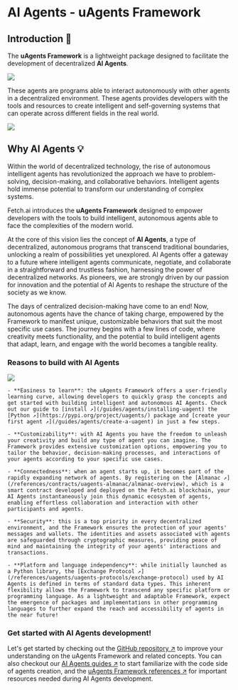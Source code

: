 # AI Agents - uAgents Framework

## Introduction 🚀

The **uAgents Framework** is a lightweight package designed to facilitate the development of decentralized **AI Agents**.

![](../../../src/images/missing.jpeg)

These agents are programs able to interact autonomously with other agents in a decentralized environment. These agents provides developers with the tools and resources to create intelligent and self-governing systems that can operate across different fields in the real world.

![](../../../src/images/missing.jpeg)

## Why AI Agents 💡

Within the world of decentralized technology, the rise of autonomous intelligent agents has revolutionized the approach we have to problem-solving, decision-making, and collaborative behaviors. Intelligent agents hold immense potential to transform our understanding of complex systems.

Fetch.ai introduces the **uAgents Framework** designed to empower developers with the tools to build intelligent, autonomous agents able to face the complexities of the modern world.

At the core of this vision lies the concept of **AI Agents**, a type of decentralized, autonomous programs that transcend traditional boundaries, unlocking a realm of possibilities yet unexplored. AI Agents offer a gateway to a future where intelligent agents communicate, negotiate, and collaborate in a straightforward and trustless fashion, harnessing the power of decentralized networks. As pioneers, we are strongly driven by our passion for innovation and the potential of AI Agents to reshape the structure of the society as we know.

The days of centralized decision-making have come to an end! Now, autonomous agents have the chance of taking charge, empowered by the Framework to manifest unique, customizable behaviors that suit the most specific use cases. The journey begins with a few lines of code, where creativity meets functionality, and the potential to build intelligent agents that adapt, learn, and engage with the world becomes a tangible reality.

### Reasons to build with AI Agents

![](../../../src/images/why-uagents.png)

    - **Easiness to learn**: the uAgents Framework offers a user-friendly learning curve, allowing developers to quickly grasp the concepts and get started with building intelligent and autonomous AI Agents. Check out our guide to [install ↗️](/guides/agents/installing-uagent) the [Python ↗️](https://pypi.org/project/uagents/) package and [create your first agent ↗️](/guides/agents/create-a-uagent) in just a few steps.

    - **Customizability**: with AI Agents you have the freedom to unleash your creativity and build any type of agent you can imagine. The Framework provides extensive customization options, empowering you to tailor the behavior, decision-making processes, and interactions of your agents according to your specific use cases.

    - **Connectedness**: when an agent starts up, it becomes part of the rapidly expanding network of agents. By registering on the [Almanac ↗️](/references/contracts/uagents-almanac/almanac-overview), which is a smart contract developed and deployed on the Fetch.ai blockchain, your AI Agents instantaneously join this dynamic ecosystem of agents, enabling effortless collaboration and interaction with other participants and agents.

    - **Security**: this is a top priority in every decentralized environment, and the Framework ensures the protection of your agents' messages and wallets. The identities and assets associated with agents are safeguarded through cryptographic measures, providing peace of mind and maintaining the integrity of your agents' interactions and transactions.

    - **Platform and language independency**: while initially launched as a Python library, the [Exchange Protocol ↗️](/references/uagents/uagents-protocols/exchange-protocol) used by AI Agents is defined in terms of standard data types. This inherent flexibility allows the Framework to transcend any specific platform or programming language. As a lightweight and adaptable Framework, expect the emergence of packages and implementations in other programming languages to further expand the reach and accessibility of agents in the near future!

### Get started with AI Agents development!

Let's get started by checking out the [GitHub repository ↗️](https://github.com/fetchai/uAgents) to improve your understanding on the uAgents Framework and related concepts. You can also checkout our [AI Agents guides ↗️](/guides#ai-agents) to start familiarize with the code side of agents creation, and the [uAgents Framework references ↗️](/references#uagents-framework) for important resources needed during AI Agents development.
